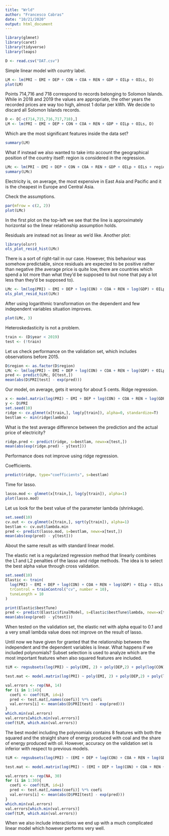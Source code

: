 ```yaml
---
title: "Wrld"
author: "Francesco Cabras"
date: "10/21/2020"
output: html_document
---
```


```r
library(glmnet)
library(caret)
library(tidyverse)
library(leaps)

D <- read.csv("DAT.csv")
```

Simple linear model with country label.

```r
LM <- lm(PRI ~ EMI + DEP + CON + COA + REN + GDP + OILp + OILs, D)
plot(LM)
```

Points 714,716 and 718 correspond to records belonging to Solomon Islands. While in 2018 and 2019 the values are appropriate, the other years the recorded prices are way too high, almost 1 dollar per kWh. We decide to discard all Solomon Islands records.

```r
D <- D[-c(714,715,716,717,718),]
LM <- lm(PRI ~ EMI + DEP + CON + COA + REN + GDP + OILp + OILs, D)
```

Which are the most significant features inside the data set?

```r
summary(LM)
```

What if instead we also wanted to take into account the geographical position of the country itself: region is considered in the regression.

```r
LMc <- lm(PRI ~ EMI + DEP + CON + COA + REN + GDP + OILp + OILs + region, D)
summary(LMc)
```

Electricity is, on average, the most expensive in East Asia and Pacific and it is the cheapest in Europe and Central Asia.

Check the assumptions.

```r
par(mfrow = c(2, 2))
plot(LMc)
```

In the first plot on the top-left we see that the line is approximately horizontal so the linear relationship assumption holds.

Residuals are instead not as linear as we'd like. Another plot:

```r
library(olsrr)
ols_plot_resid_hist(LMc)
```

There is a sort of right-tail in our case. However, this behaviour was somehow predictable, since residuals are expected to be positive rather than negative (the average price is quite low, there are countries which spend a lot more than what they'd be supposed to but none that pay a lot less than they'd be supposed to).

```r
LMc <- lm(log(PRI) ~ EMI + DEP + log(CON) + COA + REN + log(GDP) + OILp + OILs + region, D)
ols_plot_resid_hist(LMc)
```

After using logarithmic transformation on the dependent and few independent variables situation improves.

```r
plot(LMc, 3)
```

Heteroskedasticity is not a problem.

```r
train <- (D$year < 2019)
test <- (!train)
```

Let us check performance on the validation set, which includes observations before 2015.

```r
D$region <- as.factor(D$region)
LMc <- lm(log(PRI) ~ EMI + DEP + log(CON) + COA + REN + log(GDP) + OILp + OILs + region, D, subset=train)
pred <- predict(LMc, D[test,])
mean(abs(D$PRI[test] - exp(pred)))
```

Our model, on average, gets it wrong for about 5 cents.
Ridge regression.

```r
x <- model.matrix(log(PRI) ~ EMI + DEP + log(CON) + COA + REN + log(GDP) + OILp + OILs + region, D)[,-1]
y <- D$PRI
set.seed(10)
ridge <- cv.glmnet(x[train,], log(y[train]), alpha=0, standardize=T)
bestlam <- min(ridge$lambda)
```

What is the test average difference between the prediction and the actual price of electricity?

```r
ridge.pred <- predict(ridge, s=bestlam, newx=x[test,])
mean(abs(exp(ridge.pred) - y[test]))
```

Performance does not improve using ridge regression.

Coefficients.

```r
predict(ridge, type="coefficients", s=bestlam)
```

Time for lasso.

```r
lasso.mod <- glmnet(x[train,], log(y[train]), alpha=1)
plot(lasso.mod)
```

Let us look for the best value of the parameter lambda (shrinkage).

```r
set.seed(10)
cv.out <- cv.glmnet(x[train,], sqrt(y[train]), alpha=1)
bestlam <- cv.out$lambda.min
pred <- predict(lasso.mod, s=bestlam, newx=x[test,])
mean(abs(exp(pred) - y[test]))
```

About the same result as with standard linear model.

The elastic net is a regularized regression method that linearly combines the L1 and L2 penalties of the lasso and ridge methods. The idea is to select the best alpha value through cross validation.

```r
set.seed(10)
Elastic <- train(
  log(PRI) ~ EMI + DEP + log(CON) + COA + REN + log(GDP) + OILp + OILs + region, data = D[train,], method = "glmnet",
  trControl = trainControl("cv", number = 10),
  tuneLength = 10
)

print(Elastic$bestTune)
pred <- predict(Elastic$finalModel, s=Elastic$bestTune$lambda, newx=x[test,])
mean(abs(exp(pred) - y[test]))
```

When tested on the validation set, the elastic net with alpha equal to 0.1 and a very small lambda value does not improve on the result of lasso.

Until now we have given for granted that the relationship between the independent and the dependent variables is linear. What happens if we included polynomials? Subset selection is used to analyze which are the most important features when also squared features are included.

```r

tLM <- regsubsets(log(PRI) ~ poly(EMI, 2) + poly(DEP,2) + poly(log(CON),2) + poly(COA,2) + poly(REN,2) + poly(log(GDP),2) + poly(OILp,2) + poly(OILs,2) + region, D[train,], nvmax = 15, really.big = T)

test.mat <- model.matrix(log(PRI) ~ poly(EMI, 2) + poly(DEP,2) + poly(log(CON),2) + poly(COA,2) + poly(REN,2) + poly(log(GDP),2) + poly(OILp,2) + poly(OILs,2) + region, data=D[test,])

val.errors <- rep(NA, 14)
for (i in 1:14){
  coefi <- coef(tLM, id=i)
  pred <- test.mat[,names(coefi)] %*% coefi
  val.errors[i] <- mean(abs(D$PRI[test] - exp(pred)))
}
which.min(val.errors)
val.errors[which.min(val.errors)]
coef(tLM, which.min(val.errors))

```

The best model including the polynomials contains 8 features with both the squared and the straight share of energy produced with coal and the share of energy produced with oil. However, accuracy on the validation set is inferior with respect to previous models.

```r

tLM <- regsubsets(log(PRI) ~ (EMI + DEP + log(CON) + COA + REN + log(GDP) + OILp + OILs)^2 + region, D[train,], nvmax = 30, really.big = T)

test.mat <- model.matrix(log(PRI) ~ (EMI + DEP + log(CON) + COA + REN + log(GDP) + OILp + OILs)^2 + region, data=D[test,])

val.errors <- rep(NA, 30)
for (i in 1:30){
  coefi <- coef(tLM, id=i)
  pred <- test.mat[,names(coefi)] %*% coefi
  val.errors[i] <- mean(abs(D$PRI[test] - exp(pred)))
}
which.min(val.errors)
val.errors[which.min(val.errors)]
coef(tLM, which.min(val.errors))

```

When we also include interactions we end up with a much complicated linear model which however performs very well.

